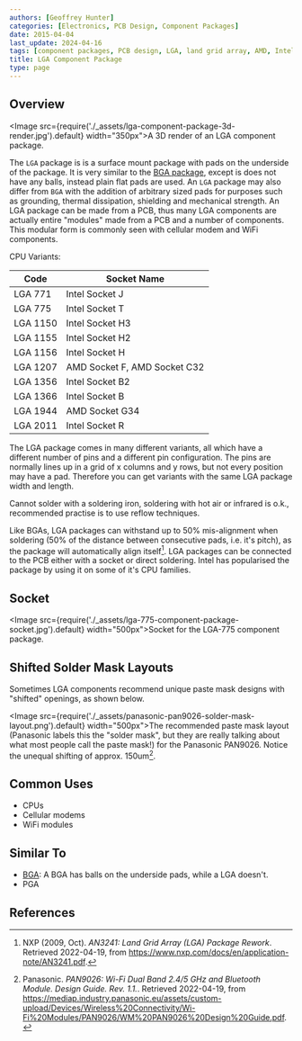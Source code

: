 ```yaml
---
authors: [Geoffrey Hunter]
categories: [Electronics, PCB Design, Component Packages]
date: 2015-04-04
last_update: 2024-04-16
tags: [component packages, PCB design, LGA, land grid array, AMD, Intel]
title: LGA Component Package
type: page
---
```


## Overview

<Image src={require('./_assets/lga-component-package-3d-render.jpg').default} width="350px">A 3D render of an LGA component package.</Image>

The `LGA` package is is a surface mount package with pads on the underside of the package. It is very similar to the [BGA package](/pcb-design/component-packages/bga-component-package/), except is does not have any balls, instead plain flat pads are used. An `LGA` package may also differ from `BGA` with the addition of arbitrary sized pads for purposes such as grounding, thermal dissipation, shielding and mechanical strength. An LGA package can be made from a PCB, thus many LGA components are actually entire "modules" made from a PCB and a number of components. This modular form is commonly seen with cellular modem and WiFi components.

CPU Variants:

| Code     | Socket Name
|----------|----------------
| LGA 771  | Intel Socket J
| LGA 775  | Intel Socket T
| LGA 1150 | Intel Socket H3
| LGA 1155 | Intel Socket H2
| LGA 1156 | Intel Socket H
| LGA 1207 | AMD Socket F, AMD Socket C32
| LGA 1356 | Intel Socket B2
| LGA 1366 | Intel Socket B
| LGA 1944 | AMD Socket G34
| LGA 2011 | Intel Socket R

The LGA package comes in many different variants, all which have a different number of pins and a different pin configuration. The pins are normally lines up in a grid of x columns and y rows, but not every position may have a pad. Therefore you can get variants with the same LGA package width and length.

Cannot solder with a soldering iron, soldering with hot air or infrared is o.k., recommended practise is to use reflow techniques.

Like BGAs, LGA packages can withstand up to 50% mis-alignment when soldering (50% of the distance between consecutive pads, i.e. it's pitch), as the package will automatically align itself[^bib-nxp-lga-rework]. LGA packages can be connected to the PCB either with a socket or direct soldering. Intel has popularised the package by using it on some of it's CPU families.

## Socket

<Image src={require('./_assets/lga-775-component-package-socket.jpg').default} width="500px">Socket for the LGA-775 component package.</Image>

## Shifted Solder Mask Layouts

Sometimes LGA components recommend unique paste mask designs with "shifted" openings, as shown below.

<Image src={require('./_assets/panasonic-pan9026-solder-mask-layout.png').default} width="500px">The recommended paste mask layout (Panasonic labels this the \"solder mask\", but they are really talking about what most people call the paste mask!) for the Panasonic PAN9026. Notice the unequal shifting of approx. 150um[^bib-panasonic-pan9026-design-guide].</Image>

## Common Uses

* CPUs
* Cellular modems
* WiFi modules

## Similar To

* [BGA](/pcb-design/component-packages/bga-component-package/): A BGA has balls on the underside pads, while a LGA doesn't.
* PGA

## References

[^bib-panasonic-pan9026-design-guide]: Panasonic. _PAN9026: Wi-Fi Dual Band 2.4/5 GHz and Bluetooth Module. Design Guide. Rev. 1.1._. Retrieved 2022-04-19, from https://mediap.industry.panasonic.eu/assets/custom-upload/Devices/Wireless%20Connectivity/Wi-Fi%20Modules/PAN9026/WM%20PAN9026%20Design%20Guide.pdf.
[^bib-nxp-lga-rework]: NXP (2009, Oct). _AN3241: Land Grid Array (LGA) Package Rework_. Retrieved 2022-04-19, from https://www.nxp.com/docs/en/application-note/AN3241.pdf.
